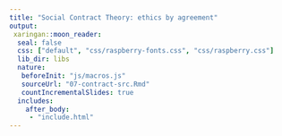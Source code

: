 ```yaml
---
title: "Social Contract Theory: ethics by agreement"
output:
 xaringan::moon_reader:
  seal: false
  css: ["default", "css/raspberry-fonts.css", "css/raspberry.css"]
  lib_dir: libs
  nature:
   beforeInit: "js/macros.js"
   sourceUrl: "07-contract-src.Rmd"
   countIncrementalSlides: true
  includes:
    after_body: 
     - "include.html"
---
```

